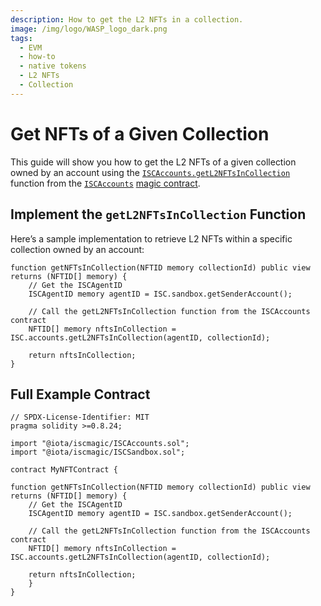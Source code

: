 ```yaml
---
description: How to get the L2 NFTs in a collection.
image: /img/logo/WASP_logo_dark.png
tags:
  - EVM
  - how-to
  - native tokens
  - L2 NFTs
  - Collection
---
```


#  Get NFTs of a Given Collection

This guide will show you how to get the L2 NFTs of a given collection owned by an account using the [`ISCAccounts.getL2NFTsInCollection`](../../../reference/magic-contract/ISCAccounts.md#getl2nftsincollection) function from the [`ISCAccounts`](../../../reference/magic-contract/ISCAccounts.md) [magic contract](../../../reference/magic-contract/introduction.md).
<GetNftMetadata />

## Implement the `getL2NFTsInCollection` Function

Here’s a sample implementation to retrieve L2 NFTs within a specific collection owned by an account:

```solidity
function getNFTsInCollection(NFTID memory collectionId) public view returns (NFTID[] memory) {
    // Get the ISCAgentID
    ISCAgentID memory agentID = ISC.sandbox.getSenderAccount();

    // Call the getL2NFTsInCollection function from the ISCAccounts contract
    NFTID[] memory nftsInCollection = ISC.accounts.getL2NFTsInCollection(agentID, collectionId);
    
    return nftsInCollection;
}
```

## Full Example Contract

```solidity
// SPDX-License-Identifier: MIT
pragma solidity >=0.8.24;

import "@iota/iscmagic/ISCAccounts.sol";
import "@iota/iscmagic/ISCSandbox.sol";

contract MyNFTContract {

function getNFTsInCollection(NFTID memory collectionId) public view returns (NFTID[] memory) {
    // Get the ISCAgentID
    ISCAgentID memory agentID = ISC.sandbox.getSenderAccount();

    // Call the getL2NFTsInCollection function from the ISCAccounts contract
    NFTID[] memory nftsInCollection = ISC.accounts.getL2NFTsInCollection(agentID, collectionId);
    
    return nftsInCollection;
    }
}
```